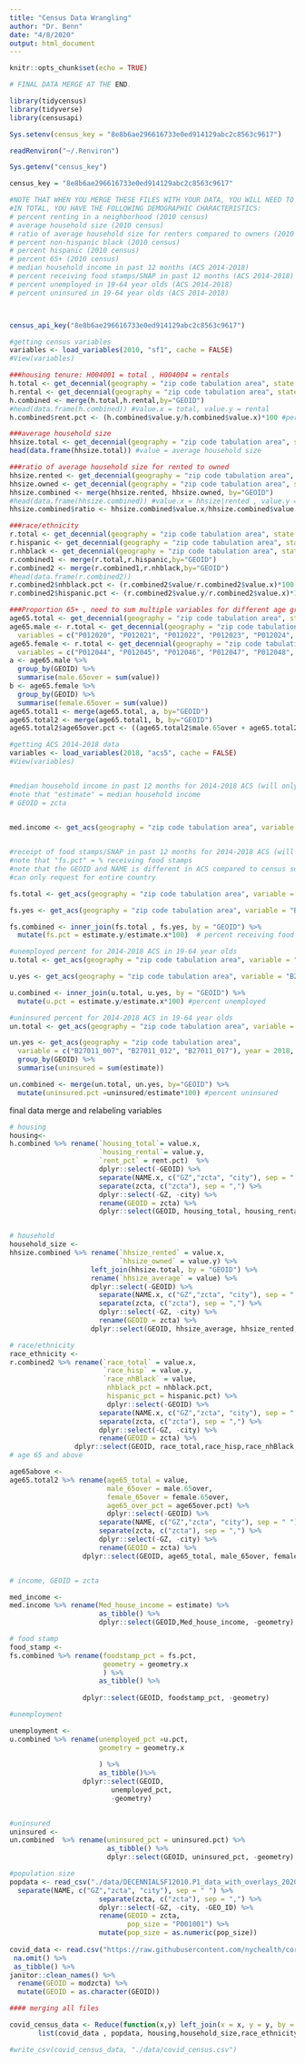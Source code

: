```yaml
---
title: "Census Data Wrangling"
author: "Dr. Benn"
date: "4/8/2020"
output: html_document
---
```


```r
knitr::opts_chunk$set(echo = TRUE)

# FINAL DATA MERGE AT THE END. 

library(tidycensus)
library(tidyverse)
library(censusapi)

Sys.setenv(census_key = "8e8b6ae296616733e0ed914129abc2c8563c9617")

readRenviron("~/.Renviron")

Sys.getenv("census_key")

census_key = "8e8b6ae296616733e0ed914129abc2c8563c9617"

```


```r


#NOTE THAT WHEN YOU MERGE THESE FILES WITH YOUR DATA, YOU WILL NEED TO SUBSET TO JUST NYC. THESE HAVE ZCTAs FOR THE ENTIRETY OF NY STATE.
#IN TOTAL, YOU HAVE THE FOLLOWING DEMOGRAPHIC CHARACTERISTICS: 
# percent renting in a neighborhood (2010 census)
# average household size (2010 census) 
# ratio of average household size for renters compared to owners (2010 census)
# percent non-hispanic black (2010 census)
# percent hispanic (2010 census)
# percent 65+ (2010 census)
# median household income in past 12 months (ACS 2014-2018)
# percent receiving food stamps/SNAP in past 12 months (ACS 2014-2018)
# percent unemployed in 19-64 year olds (ACS 2014-2018)
# percent uninsured in 19-64 year olds (ACS 2014-2018)



census_api_key("8e8b6ae296616733e0ed914129abc2c8563c9617")

#getting census variables
variables <- load_variables(2010, "sf1", cache = FALSE)
#View(variables)

```


```r

###housing tenure: H004001 = total , H004004 = rentals
h.total <- get_decennial(geography = "zip code tabulation area", state = "NY", variables = "H004001", year = 2010) 
h.rental <- get_decennial(geography = "zip code tabulation area", state = "NY", variables = "H004004", year = 2010)
h.combined <- merge(h.total,h.rental,by="GEOID")
#head(data.frame(h.combined)) #value.x = total, value.y = rental
h.combined$rent.pct <- (h.combined$value.y/h.combined$value.x)*100 #percent rented

```

```r

###average household size
hhsize.total <- get_decennial(geography = "zip code tabulation area", state = "NY", variables = "H012001", year = 2010) 
head(data.frame(hhsize.total)) #value = average household size

###ratio of average household size for rented to owned
hhsize.rented <- get_decennial(geography = "zip code tabulation area", state = "NY", variables = "H012003", year = 2010) 
hhsize.owned <- get_decennial(geography = "zip code tabulation area", state = "NY", variables = "H012002", year = 2010)
hhsize.combined <- merge(hhsize.rented, hhsize.owned, by="GEOID")
#head(data.frame(hhsize.combined)) #value.x = hhsize|rented , value.y = hhsize|owned
hhsize.combined$ratio <- hhsize.combined$value.x/hhsize.combined$value.y

```

```r

###race/ethnicity
r.total <- get_decennial(geography = "zip code tabulation area", state = "NY", variables = "H007001", year = 2010)
r.hispanic <- get_decennial(geography = "zip code tabulation area", state = "NY", variables = "H007010", year = 2010)
r.nhblack <- get_decennial(geography = "zip code tabulation area", state = "NY", variables = "H007004", year = 2010)
r.combined1 <- merge(r.total,r.hispanic,by="GEOID")
r.combined2 <- merge(r.combined1,r.nhblack,by="GEOID")
#head(data.frame(r.combined2))
r.combined2$nhblack.pct <- (r.combined2$value/r.combined2$value.x)*100 #percent non-hispanic black 
r.combined2$hispanic.pct <- (r.combined2$value.y/r.combined2$value.x)*100 #percent hispanic

```


```r


###Proportion 65+ , need to sum multiple variables for different age groups across men and women
age65.total <- get_decennial(geography = "zip code tabulation area", state = "NY", variables = "P012001", year = 2010)
age65.male <- r.total <- get_decennial(geography = "zip code tabulation area", state = "NY", 
  variables = c("P012020", "P012021", "P012022", "P012023", "P012024", "P012025"), year = 2010)
age65.female <- r.total <- get_decennial(geography = "zip code tabulation area", state = "NY", 
  variables = c("P012044", "P012045", "P012046", "P012047", "P012048", "P012049"), year = 2010)
a <- age65.male %>% 
  group_by(GEOID) %>% 
  summarise(male.65over = sum(value))
b <- age65.female %>% 
  group_by(GEOID) %>% 
  summarise(female.65over = sum(value))
age65.total1 <- merge(age65.total, a, by="GEOID")
age65.total2 <- merge(age65.total1, b, by="GEOID")
age65.total2$age65over.pct <- ((age65.total2$male.65over + age65.total2$female.65over)/age65.total2$value)*100 #yields percent of popn 65+  


```



```r

#getting ACS 2014-2018 data
variables <- load_variables(2018, "acs5", cache = FALSE)
#View(variables)


#median household income in past 12 months for 2014-2018 ACS (will only give estimates for zctas for aggregated years)
#note that "estimate" = median household income
# GEOID = zcta


med.income <- get_acs(geography = "zip code tabulation area", variable = "B19049_001", year = 2018, survey = "acs5", geometry=T) %>% as_tibble()
  


```


```r

#receipt of food stamps/SNAP in past 12 months for 2014-2018 ACS (will only give estimates for zctas for aggregated years)
#note that "fs.pct" = % receiving food stamps
#note that the GEOID and NAME is different in ACS compared to census so I have also created a "zcta" variable
#can only request for entire country

fs.total <- get_acs(geography = "zip code tabulation area", variable = "B22001_001", year = 2018, survey = "acs5", geometry=T) %>% as_tibble()

fs.yes <- get_acs(geography = "zip code tabulation area", variable = "B22001_002", year = 2018, survey = "acs5", geometry=T) %>% as_tibble()

fs.combined <- inner_join(fs.total , fs.yes, by = "GEOID") %>% 
  mutate(fs.pct = estimate.y/estimate.x*100)  # percent receiving food stamps/snap

```


```r
#unemployed percent for 2014-2018 ACS in 19-64 year olds 
u.total <- get_acs(geography = "zip code tabulation area", variable = "B27011_001", year = 2018, survey = "acs5", geometry=T) %>% as_tibble()

u.yes <- get_acs(geography = "zip code tabulation area", variable = "B27011_008", year = 2018, survey = "acs5", geometry=T) %>% as_tibble()

u.combined <- inner_join(u.total, u.yes, by = "GEOID") %>% 
  mutate(u.pct = estimate.y/estimate.x*100) #percent unemployed

```

```r
#uninsured percent for 2014-2018 ACS in 19-64 year olds
un.total <- get_acs(geography = "zip code tabulation area", variable = "B27011_001", year = 2018, survey = "acs5", geometry=T) %>% as_tibble()

un.yes <- get_acs(geography = "zip code tabulation area", 
  variable = c("B27011_007", "B27011_012", "B27011_017"), year = 2018, survey = "acs5", geometry=T) %>% as_tibble() %>% 
  group_by(GEOID) %>% 
  summarise(uninsured = sum(estimate))

un.combined <- merge(un.total, un.yes, by="GEOID") %>% 
  mutate(uninsured.pct =uninsured/estimate*100) #percent uninsured


```

final data merge and relabeling variables

```r

# housing
housing<-
h.combined %>% rename(`housing_total`= value.x,
                      `housing_rental`= value.y,
                      `rent_pct` = rent.pct)  %>% 
                      dplyr::select(-GEOID) %>% 
                      separate(NAME.x, c("GZ","zcta", "city"), sep = " ") %>% 
                      separate(zcta, c("zcta"), sep = ",") %>% 
                      dplyr::select(-GZ, -city) %>% 
                      rename(GEOID = zcta) %>% 
                      dplyr::select(GEOID, housing_total, housing_rental, rent_pct)


# household 
household_size <-
hhsize.combined %>% rename(`hhsize_rented` = value.x,
                           `hhsize_owned` = value.y) %>% 
                    left_join(hhsize.total, by = "GEOID") %>% 
                    rename(`hhsize_average` = value) %>% 
                    dplyr::select(-GEOID) %>% 
                      separate(NAME.x, c("GZ","zcta", "city"), sep = " ") %>% 
                      separate(zcta, c("zcta"), sep = ",") %>% 
                      dplyr::select(-GZ, -city) %>% 
                      rename(GEOID = zcta) %>% 
                    dplyr::select(GEOID, hhsize_average, hhsize_rented, hhsize_owned)

# race/ethnicity
race_ethnicity <-
r.combined2 %>% rename(`race_total` = value.x,
                       `race_hisp` = value.y,
                       `race_nhBlack` = value,
                        nhblack_pct = nhblack.pct,
                        hispanic_pct = hispanic.pct) %>% 
                        dplyr::select(-GEOID) %>% 
                      separate(NAME.x, c("GZ","zcta", "city"), sep = " ") %>% 
                      separate(zcta, c("zcta"), sep = ",") %>% 
                      dplyr::select(-GZ, -city) %>% 
                      rename(GEOID = zcta) %>% 
                dplyr::select(GEOID, race_total,race_hisp,race_nhBlack, hispanic_pct, nhblack_pct)
# age 65 and above

age65above <-
age65.total2 %>% rename(age65_total = value,
                        male_65over = male.65over,
                        female_65over = female.65over,
                        age65_over_pct = age65over.pct) %>% 
                        dplyr::select(-GEOID) %>% 
                      separate(NAME, c("GZ","zcta", "city"), sep = " ") %>% 
                      separate(zcta, c("zcta"), sep = ",") %>% 
                      dplyr::select(-GZ, -city) %>% 
                      rename(GEOID = zcta) %>% 
                  dplyr::select(GEOID, age65_total, male_65over, female_65over, age65_over_pct)


# income, GEOID = zcta

med_income <- 
med.income %>% rename(Med_house_income = estimate) %>% 
                      as_tibble() %>% 
                      dplyr::select(GEOID,Med_house_income, -geometry) 

# food stamp
food_stamp <-
fs.combined %>% rename(foodstamp_pct = fs.pct,
                       geometry = geometry.x
                       ) %>% 
                      as_tibble() %>% 
  
                  dplyr::select(GEOID, foodstamp_pct, -geometry) 

#unemployment

unemployment <-
u.combined %>% rename(unemployed_pct =u.pct,
                      geometry = geometry.x
                      
                      ) %>% 
                      as_tibble()%>% 
                  dplyr::select(GEOID,
                         unemployed_pct,
                         -geometry)
                    

#uninsured
uninsured <-
un.combined  %>% rename(uninsured_pct = uninsured.pct) %>% 
                        as_tibble() %>% 
                        dplyr::select(GEOID, uninsured_pct, -geometry)

#population size
popdata <- read_csv("./data/DECENNIALSF12010.P1_data_with_overlays_2020-04-05T130111.csv") %>% 
  separate(NAME, c("GZ","zcta", "city"), sep = " ") %>% 
                      separate(zcta, c("zcta"), sep = ",") %>% 
                      dplyr::select(-GZ, -city, -GEO_ID) %>% 
                      rename(GEOID = zcta,
                             pop_size = "P001001") %>% 
                      mutate(pop_size = as.numeric(pop_size))
                      
covid_data <- read.csv("https://raw.githubusercontent.com/nychealth/coronavirus-data/master/tests-by-zcta.csv") %>% 
 na.omit() %>% 
 as_tibble() %>% 
janitor::clean_names() %>%
  rename(GEOID = modzcta) %>% 
  mutate(GEOID = as.character(GEOID))


```

```r

#### merging all files

covid_census_data <- Reduce(function(x,y) left_join(x = x, y = y, by = "GEOID"),
       list(covid_data , popdata, housing,household_size,race_ethnicity, age65above, med_income, food_stamp ,unemployment,uninsured)) %>% mutate(case_rate = positive/pop_size*100000)

#write_csv(covid_census_data, "./data/covid_census.csv")

```


